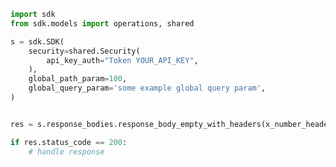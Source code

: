```python showLineNumbers copy filename="Response Body Empty With Headers usage example"
import sdk
from sdk.models import operations, shared

s = sdk.SDK(
    security=shared.Security(
        api_key_auth="Token YOUR_API_KEY",
    ),
    global_path_param=100,
    global_query_param='some example global query param',
)


res = s.response_bodies.response_body_empty_with_headers(x_number_header=9742.57, x_string_header='zero')

if res.status_code == 200:
    # handle response
```
